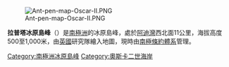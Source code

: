[[Image:Ant-pen-map-Oscar-II.PNG|thumb]]

{{coord|66|8|S|62|58|W|source:GNIS|display=title}}

'''拉普塔冰原島峰'''（{{lang-en|Laputa Nunataks}}）是[[南極洲|南極洲]]的冰原島峰，處於[[阿迪灣|阿迪灣]]西北面11公里，海拔高度500至1,000米，由[[英國|英國]]研究隊繪入地圖，現時由[[南極條約體系|南極條約體系]]管理。

{{DEFAULTSORT:Laputa Nunataks}}
[[Category:南極洲冰原島峰|Category:南極洲冰原島峰]]
[[Category:奧斯卡二世海岸|Category:奧斯卡二世海岸]]


{{OscarIICoast-geo-stub}}